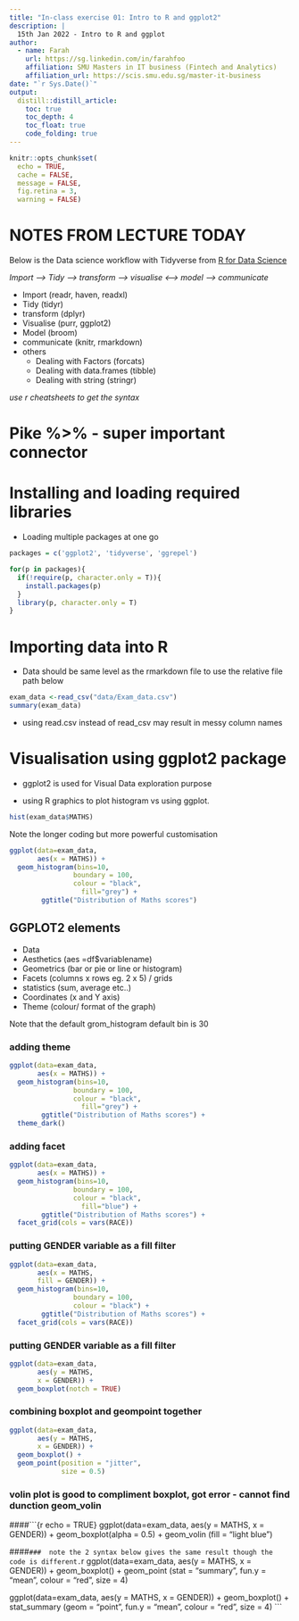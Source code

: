 ```yaml
---
title: "In-class exercise 01: Intro to R and ggplot2"
description: |
  15th Jan 2022 - Intro to R and ggplot
author:
  - name: Farah
    url: https://sg.linkedin.com/in/farahfoo
    affiliation: SMU Masters in IT business (Fintech and Analytics)
    affiliation_url: https://scis.smu.edu.sg/master-it-business
date: "`r Sys.Date()`"
output: 
  distill::distill_article:
    toc: true
    toc_depth: 4
    toc_float: true
    code_folding: true
---
```


```r
knitr::opts_chunk$set(
  echo = TRUE,
  cache = FALSE,
  message = FALSE,
  fig.retina = 3,
  warning = FALSE)

```
# NOTES FROM LECTURE TODAY
Below is the Data science workflow with Tidyverse from [R for Data Science](https://r4ds.had.co.nz/) 

*Import --> Tidy --> transform --> visualise <--> model --> communicate*

* Import (readr, haven, readxl)
* Tidy (tidyr)
* transform (dplyr)
* Visualise (purr, ggplot2)
* Model (broom)
* communicate (knitr, rmarkdown)
* others
  + Dealing with Factors (forcats)
  + Dealing with data.frames (tibble)
  + Dealing with string (stringr)

*use r cheatsheets to get the syntax*

# Pike %>% - super important connector

# Installing and loading required libraries

* Loading multiple packages at one go

```r
packages = c('ggplot2', 'tidyverse', 'ggrepel')

for(p in packages){
  if(!require(p, character.only = T)){
    install.packages(p)
  }
  library(p, character.only = T)
}
```

# Importing data into R

* Data should be same level as the rmarkdown file to use the relative file path below

```r
exam_data <-read_csv("data/Exam_data.csv")
summary(exam_data)

```

* using read.csv instead of read_csv may result in messy column names


# Visualisation using ggplot2 package

* ggplot2 is used for Visual Data exploration purpose

* using R graphics to plot histogram vs using ggplot. 

```r
hist(exam_data$MATHS)
```

Note the longer coding but more powerful customisation

```r
ggplot(data=exam_data, 
       aes(x = MATHS)) + 
  geom_histogram(bins=10,
                boundary = 100,
                colour = "black",
                  fill="grey") +
        ggtitle("Distribution of Maths scores") 
```

## GGPLOT2 elements
* Data
* Aesthetics (aes =df$variablename)
* Geometrics (bar or pie or line or histogram)
* Facets (columns x rows eg. 2 x 5) / grids
* statistics (sum, average etc..)
* Coordinates (x and Y axis)
* Theme (colour/ format of the graph)

Note that the default grom_histogram default bin is 30

### adding theme

```r
ggplot(data=exam_data, 
       aes(x = MATHS)) + 
  geom_histogram(bins=10,
                boundary = 100,
                colour = "black",
                  fill="grey") +
        ggtitle("Distribution of Maths scores") +
  theme_dark()
```

### adding facet
```r
ggplot(data=exam_data, 
       aes(x = MATHS)) + 
  geom_histogram(bins=10,
                boundary = 100,
                colour = "black",
                  fill="blue") +
        ggtitle("Distribution of Maths scores") +
  facet_grid(cols = vars(RACE))
```

###  putting GENDER variable as a fill filter
```r
ggplot(data=exam_data, 
       aes(x = MATHS,
       fill = GENDER)) + 
  geom_histogram(bins=10,
                boundary = 100,
                colour = "black") +
        ggtitle("Distribution of Maths scores") +
  facet_grid(cols = vars(RACE))

```

###  putting GENDER variable as a fill filter
```r
ggplot(data=exam_data, 
       aes(y = MATHS,
       x = GENDER)) + 
  geom_boxplot(notch = TRUE)

```

###  combining boxplot and geompoint together 
```r
ggplot(data=exam_data, 
       aes(y = MATHS,
       x = GENDER)) + 
  geom_boxplot() +
  geom_point(position = "jitter",
             size = 0.5)

```

###  volin plot is good to compliment boxplot, got error - cannot find dunction geom_volin 
####```{r echo = TRUE}
ggplot(data=exam_data, 
       aes(y = MATHS,
       x = GENDER)) + 
  geom_boxplot(alpha = 0.5) +
  geom_volin (fill = "light blue")

####```
###  note the 2 syntax below gives the same result though the code is different.
```r
ggplot(data=exam_data, 
       aes(y = MATHS, x = GENDER)) + 
  geom_boxplot() +
  geom_point (stat = "summary",
              fun.y = "mean",
              colour = "red",
              size = 4)

ggplot(data=exam_data, 
       aes(y = MATHS, x = GENDER)) + 
  geom_boxplot() +
  stat_summary (geom = "point",
                fun.y = "mean",
              colour = "red",
              size = 4)
```
